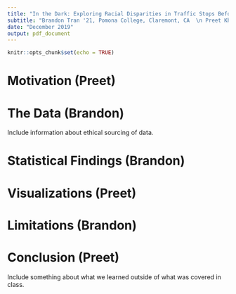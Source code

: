 ```yaml
---
title: "In the Dark: Exploring Racial Disparities in Traffic Stops Before and After Sunset"
subtitle: "Brandon Tran '21, Pomona College, Claremont, CA  \n Preet Khowaja '20, Pomona College, Claremont, CA"
date: "December 2019"
output: pdf_document
---
```


```r
knitr::opts_chunk$set(echo = TRUE)
```

# Motivation (Preet)

# The Data (Brandon)
Include information about ethical sourcing of data.

# Statistical Findings (Brandon)

# Visualizations (Preet)

# Limitations (Brandon)

# Conclusion (Preet)
Include something about what we learned outside of what was covered in class.